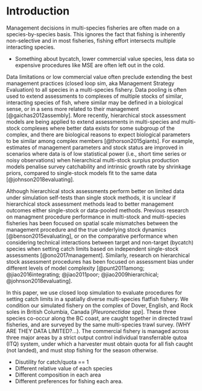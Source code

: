 # Introduction

Management decisions in multi-species fisheries are often 
made on a species-by-species basis. This ignores the fact that
fishing is inherently non-selective and in most fisheries,
fishing effort intersects multiple interacting species.

- Something about bycatch, lower commercial value species,
less data so expensive procedures like MSE are often
left out in the cold.


Data limitations or low commercial value often preclude 
extending the best management practices (closed loop sim, 
aka Management Strategy Evaluation) to all species in a multi-species
fishery. Data pooling is often used to extend assessments to 
complexes of multiple stocks of similar, interacting species
of fish, where similar may be defined in a biological
sense, or in a sens more related to their management 
[@gaichas2012assembly]. More recently, hierarchical stock 
assessment models are being 
applied to extend assessments in multi-species and multi-stock 
complexes where better data exists for some subgroup of the complex, 
and there are biological reasons to expect biological parameters
to be similar among complex members [@thorson2015giants]. For example, 
estimates of management parameters and stock status are improved in 
scenarios where data is of low statistical power (i.e., short 
time series or noisy observations) when hierarchical multi-stock 
surplus production models penalise survey catchability and intrinsic
growth rate by shrinkage priors, compared to single-stock
models fit to the same data [@johnson2018evaluating].

Although hierarchical stock assessments perform better 
on limited data under simulation self-tests than single 
stock methods, it is unclear if hierarchical stock assessment
methods lead to better management outcomes either single-stock
or data-pooled methods. Previous research on managment procedure
performance in multi-stock and multi-species fisheries
has been focused on spatial scale mismatches between
the management procedure and the true underlying stock
dynamics [@benson2015evaluating], or on the comparative 
performance when considering technical interactions 
between target and non-target (bycatch) species 
when setting catch limits based on 
independent single-stock assessments [@ono2017management]. 
Similarly, research on hierarchical stock assessment procedures
has been focused on assessment bias under different
levels of model complexity [@punt2011among; @jiao2016integrating;
@jiao2011poor; @jiao2009hierarchical; @johnson2018evaluating].  

In this paper, we use closed loop simulation to evaluate 
procedures for setting catch limits in a spatially diverse 
multi-species flatfish fishery. We condition our simulated
fishery on the complex of Dover, English, and Rock 
soles in British Columbia, Canada [*Pleuronectidae spp*]. 
These three species co-occur along the BC coast, are caught 
together in directed trawl fisheries, and are surveyed by 
the same multi-species trawl survey. (WHY ARE THEY DATA LIMITED?...). 
The commercial fishery is managed across three major areas
by a strict output control individual transferrable qutoa (ITQ) 
system, under which a harvester must obtain quota for all fish
caught (not landed), and must stop fishing for the season 
otherwise.

- Disutility for catch/quota == 1
- Different relative value of each species
- Different composition in each area
- Different preferences for fishing each area.




